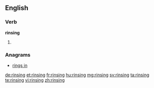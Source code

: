 ==English==

===Verb===
'''rinsing'''

# {{present participle of|rinse}}

===Anagrams===
* [[rings in#English|rings in]]

[[de:rinsing]]
[[et:rinsing]]
[[fr:rinsing]]
[[hu:rinsing]]
[[mg:rinsing]]
[[sv:rinsing]]
[[ta:rinsing]]
[[te:rinsing]]
[[vi:rinsing]]
[[zh:rinsing]]